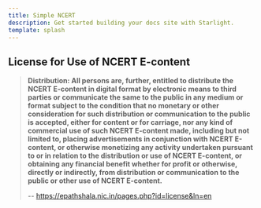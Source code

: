 ```yaml
---
title: Simple NCERT
description: Get started building your docs site with Starlight.
template: splash
---
```



<CardGrid>
	<LinkCard title="Class 12" icon="pencil" href="class-12/">
	</LinkCard>
</CardGrid>

## License for Use of NCERT E-content

> **Distribution: All persons are, further, entitled to distribute the NCERT E-content in digital format by electronic means to third parties or communicate the same to the public in any medium or format subject to the condition that no monetary or other consideration for such distribution or communication to the public is accepted, either for content or for carriage, nor any kind of commercial use of such NCERT E-content made, including but not limited to, placing advertisements in conjunction with NCERT E-content, or otherwise monetizing any activity undertaken pursuant to or in relation to the distribution or use of NCERT E-content, or obtaining any financial benefit whether for profit or otherwise, directly or indirectly, from distribution or communication to the public or other use of NCERT E-content.**
>
> -- https://epathshala.nic.in/pages.php?id=license&ln=en
